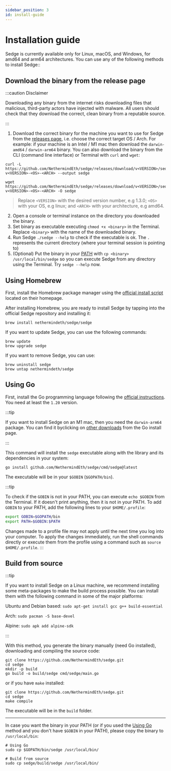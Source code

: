 ```yaml
---
sidebar_position: 3
id: install-guide
---
```



# Installation guide

Sedge is currently available only for Linux, macOS, and Windows, for amd64 and arm64 architectures. You can use any of the following methods to install Sedge::

## Download the binary from the release page

:::caution Disclaimer

Downloading any binary from the internet risks downloading files that malicious, third-party actors have injected with malware. All users should check that they download the correct, clean binary from a reputable source.

:::

1. Download the correct binary for the machine you want to use for Sedge from the [releases page](https://github.com/NethermindEth/sedge/releases), i.e. choose the correct target OS / Arch. For example: if your machine is an Intel / M1 mac then download the `darwin-amd64` / `darwin-arm64` binary. You can also download the binary from the CLI (command line interface) or Terminal with `curl` and `wget`:

<Tabs groupId="download-cmds">
  <TabItem value="curl" label="curl">

  ```
  curl -L https://github.com/NethermindEth/sedge/releases/download/v<VERSION>/sedge-v<VERSION>-<OS>-<ARCH> --output sedge
  ```

  </TabItem>
  <TabItem value="wget" label="wget">

  ```
  wget https://github.com/NethermindEth/sedge/releases/download/v<VERSION>/sedge-v<VERSION>-<OS>-<ARCH> -O sedge
  ```

  </TabItem>
</Tabs>

  > Replace `<VERSION>` with the desired version number, e.g 1.3.0; `<OS>` with your OS, e.g linux; and `<ARCH>` with your architecture, e.g amd64.

2. Open a console or terminal instance on the directory you downloaded the binary.
3. Set binary as executable executing `chmod +x <binary>` in the Terminal. Replace `<binary>` with the name of the downloaded binary.
4. Run Sedge `./sedge --help` to check if the executable is ok. The `.` represents the current directory (where your terminal session is pointing to)
5. (Optional) Put the binary in your [PATH](https://en.wikipedia.org/wiki/PATH_(variable)) with `cp <binary> /usr/local/bin/sedge` so you can execute Sedge from any directory using the Terminal. Try `sedge --help` now.
## Using Homebrew

First, install the Homebrew package manager using the [official install script](https://brew.sh/) located on their homepage.

After installing Homebrew, you are ready to install Sedge by tapping into the official Sedge repository and installing it:

```
brew install nethermindeth/sedge/sedge
```

If you want to update Sedge, you can use the following commands:
```
brew update
brew upgrade sedge
```

If you want to remove Sedge, you can use:

```
brew uninstall sedge
brew untap nethermindeth/sedge
```

## Using Go

First, install the Go programming language following the [official instructions](https://go.dev/doc/install). You need at least the `1.20` version.

:::tip

If you want to install Sedge on an M1 mac, then you need the `darwin-arm64` package. You can find it byclicking on [other downloads](https://go.dev/dl/) from the Go install page.

:::

This command will install the `sedge` executable along with the library and its dependencies in your system:

```
go install github.com/NethermindEth/sedge/cmd/sedge@latest
```

The executable will be in your `$GOBIN` (`$GOPATH/bin`).

:::tip

To check if the `GOBIN` is not in your PATH, you can execute `echo $GOBIN` from the Terminal. If it doesn't print anything, then it is not in your PATH. To add `GOBIN` to your PATH, add the following lines to your `$HOME/.profile`:

```bash
export GOBIN=$GOPATH/bin
export PATH=$GOBIN:$PATH
```

Changes made to a profile file may not apply until the next time you log into your computer. To apply the changes immediately, run the shell commands directly or execute them from the profile using a command such as `source $HOME/.profile`.
:::

## Build from source
:::tip

If you want to install Sedge on a Linux machine, we recommend installing some meta-packages to make the build process possible. You can install them with the following command in some of the major platforms:

Ubuntu and Debian based: `sudo apt-get install gcc g++ build-essential`

Arch: `sudo pacman -S base-devel`

Alpine: `sudo apk add alpine-sdk`

:::

With this method, you generate the binary manually (need Go installed), downloading and compiling the source code:

```
git clone https://github.com/NethermindEth/sedge.git
cd sedge
mkdir -p build
go build -o build/sedge cmd/sedge/main.go
```

or if you have `make` installed:

```
git clone https://github.com/NethermindEth/sedge.git
cd sedge
make compile
```

The executable will be in the `build` folder.

---
In case you want the binary in your PATH (or if you used the [Using Go](#using-go) method and you don't have `$GOBIN` in your PATH), please copy the binary to `/usr/local/bin`:

```
# Using Go
sudo cp $GOPATH/bin/sedge /usr/local/bin/

# Build from source
sudo cp sedge/build/sedge /usr/local/bin/
```
